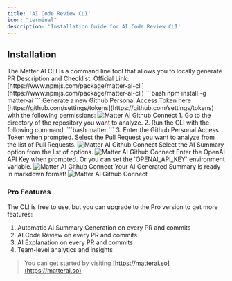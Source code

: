 ```yaml
---
title: 'AI Code Review CLI'
icon: "terminal"
description: 'Installation Guide for AI Code Review CLI'
---
```

## Installation

<Note>
The Matter AI CLI is a command line tool that allows you to locally generate PR Description and Checklist. Official Link: [https://www.npmjs.com/package/matter-ai-cli](https://www.npmjs.com/package/matter-ai-cli)
</Note>

<Steps>

<Step title="Install the Matter AI CLI from NPM">
```bash
npm install -g matter-ai
```
</Step>
<Step title="Generate a new Github Personal Access Token (Classic)">
Generate a new Github Personal Access Token here [https://github.com/settings/tokens](https://github.com/settings/tokens) with the following permissions:
<Frame>
<img
  className="block"
  src="/images/cli/matter-cli-github-token.png"
  alt="Matter AI Github Connect"
/>
</Frame>
</Step>
<Step title="Run the CLI">
1. Go to the directory of the repository you want to analyze.
2. Run the CLI with the following command:
```bash
matter
```
3. Enter the Github Personal Access Token when prompted.
</Step>
<Step title="Select the Pull Request">
Select the Pull Request you want to analyze from the list of Pull Requests.
<Frame>
<img
  className="block"
  src="/images/cli/matter-cli-pr-select.png"
  alt="Matter AI Github Connect"
/>
</Frame>
</Step>
<Step title="Select the AI Summary Generation">
Select the AI Summary option from the list of options.
<Frame>
<img
  className="block"
  src="/images/cli/matter-cli-pr-generate-summary.png"
  alt="Matter AI Github Connect"
/>
</Frame>
</Step>
<Step title="Enter OpenAI API Key">
Enter the OpenAI API Key when prompted. Or you can set the `OPENAI_API_KEY` environment variable.
<Frame>
<img
  className="block"
  src="/images/cli/matter-cli-open-ai.png"
  alt="Matter AI Github Connect"
/>
</Frame>
</Step>
<Step title="Your AI Generated Summary is Ready">
Your AI Generated Summary is ready in markdown format!
<Frame>
<img
  className="block"
  src="/images/cli/matter-cli-pr-summary.png"
  alt="Matter AI Github Connect"
/>
</Frame>
</Step>
</Steps>

### Pro Features
The CLI is free to use, but you can upgrade to the Pro version to get more features:
1. Automatic AI Summary Generation on every PR and commits
2. AI Code Review on every PR and commits
3. AI Explanation on every PR and commits
4. Team-level analytics and insights

> You can get started by visiting [https://matterai.so](https://matterai.so)